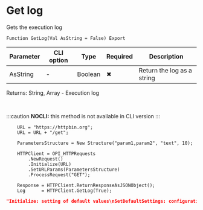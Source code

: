 ﻿---
sidebar_position: 8
description: Get log  and other functions to work with HTTP-client in the Open Integration Package, a free open-source integration library for 1C:Enterprise 8, OneScript and CLI
keywords: [1C, 1С, 1С:Enterprise, 1С:Enterprise 8.3, API, Integration, Services, Exchange, OneScript, CLI, HTTP-client]
---


# Get log 
 Gets the execution log



`Function GetLog(Val AsString = False) Export`

  | Parameter | CLI option | Type | Required | Description |
  |-|-|-|-|-|
  | AsString | - | Boolean | &#x2716; | Return the log as a string |

  
  Returns:  String, Array - Execution log

<br/>


:::caution
**NOCLI:** this method is not available in CLI version
:::
<br/>


```bsl title="1C:Enterprise/OneScript code example"
    URL = "https://httpbin.org";
    URL = URL + "/get";

    ParametersStructure = New Structure("param1,param2", "text", 10);

    HTTPClient = OPI_HTTPRequests
        .NewRequest()
        .Initialize(URL)
        .SetURLParams(ParametersStructure)
        .ProcessRequest("GET");

    Response = HTTPClient.ReturnResponseAsJSONObject();
    Log      = HTTPClient.GetLog(True);
```
 



```json title="Result"
"Initialize: setting of default values\nSetDefaultSettings: configuration setting\nSetURL: setting the value\nSplitURL: splitting a request into component parts\nSplitURL: Secure = True\nSplitURL: Address = /get\nSplitURL: Domain = httpbin.org\nSplitURL: Port = 443\nSplitURL: Host = https://httpbin.org\nSetURLParams: parameter setting\nProcessRequest: creation of HTTPRequest object\nFormRequest: Adding parameters\nRequestParametersToString: Retrieve collection KeyValue\nRequestParametersToString: Adding parameters\nFormRequest: Creating a request object\nFormRequest: Creating a connection object\nProcessRequest: place the body in the HTTPRequest object\nCompleteHeaders: Content-Length setting\nCompleteHeaders: setting the gzip header"
```

